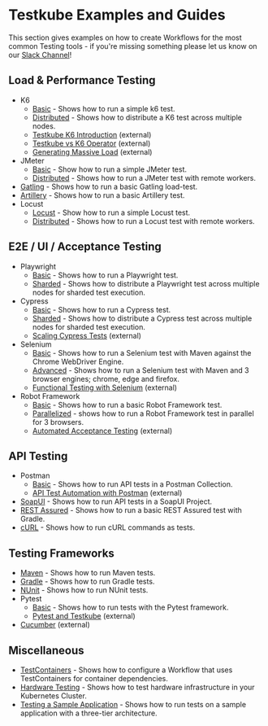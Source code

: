 # Testkube Examples and Guides

This section gives examples on how to create Workflows for the most common Testing tools - if you're missing
something please let us know on our [Slack Channel](https://bit.ly/testkube-slack)!

## Load & Performance Testing

- K6
  - [Basic](k6-basic) - Shows how to run a simple k6 test.
  - [Distributed](k6-distributed) - Shows how to distribute a K6 test across multiple nodes.
  - [Testkube K6 Introduction](https://testkube.io/blog/load-testing-in-kubernetes-with-k6-and-testkube) (external)
  - [Testkube vs K6 Operator](https://testkube.io/learn/comparing-the-k6-operator-vs-testkube-for-load-testing) (external)
  - [Generating Massive Load](https://testkube.io/learn/a-guide-to-scalable-and-heavy-load-testing-with-k6-and-testkube) (external)
- JMeter
  - [Basic](jmeter-basic) - Show how to run a simple JMeter test.
  - [Distributed](jmeter-distributed) - Shows how to run a JMeter test with remote workers.
- [Gatling](gatling-basic) - Shows how to run a basic Gatling load-test.
- [Artillery](artillery-basic) - Shows how to run a basic Artillery test.
- Locust
  - [Locust](locust-basic) - Show how to run a simple Locust test.
  - [Distributed](locust-distributed) - Shows how to run a Locust test with remote workers.

## E2E / UI / Acceptance Testing

- Playwright
  - [Basic](playwright-basic) - Shows how to run a Playwright test.
  - [Sharded](playwright-sharded) - Shows how to distribute a Playwright test across multiple nodes for sharded test execution.
- Cypress
  - [Basic](cypress-basic) - Shows how to run a Cypress test.
  - [Sharded](cypress-sharded) - Shows how to distribute a Cypress test across multiple nodes for sharded test execution.
  - [Scaling Cypress Tests](https://testkube.io/learn/scaling-cypress-tests-parallelise-your-end-to-end-tests-with-testkube) (external)
- Selenium
  - [Basic](selenium-basic) - Shows how to run a Selenium test with Maven against the Chrome WebDriver Engine.
  - [Advanced](selenium-advanced) - Shows how to run a Selenium test with Maven and 3 browser engines; chrome, edge and firefox.
  - [Functional Testing with Selenium](https://testkube.io/learn/functional-testing-with-selenium-in-testkube) (external)
- Robot Framework
  - [Basic](robot-framework-basic) - Shows how to run a basic Robot Framework test.
  - [Parallelized](robot-framework-parallel) - shows how to run a Robot Framework test in parallel for 3 browsers.
  - [Automated Acceptance Testing](https://testkube.io/learn/automated-acceptance-testing-with-robot-framework-and-testkube) (external)

## API Testing

- Postman
  - [Basic](postman-basic) - Shows how to run API tests in a Postman Collection.
  - [API Test Automation with Postman](https://testkube.io/learn/functional-testing-with-selenium-in-testkube) (external)
- [SoapUI](soapui-basic) - Shows how to run API tests in a SoapUI Project.
- [REST Assured](rest-assured-basic) - Shows how to run a basic REST Assured test with Gradle.
- [cURL](curl-basic) - Shows how to run cURL commands as tests.

## Testing Frameworks

- [Maven](maven-basic) - Shows how to run Maven tests.
- [Gradle](gradle-basic) - Shows how to run Gradle tests.
- [NUnit](nunit-basic) - Shows how to run NUnit tests.
- Pytest
  - [Basic](pytest-basic) - Shows how to run tests with the Pytest framework.
  - [Pytest and Testkube](https://testkube.io/learn/testing-kubernetes-applications-with-pytest-and-testkube-a-complete-guide) (external)
- [Cucumber](https://testkube.io/learn/simplify-bdd-testing-for-distributed-java-applications-with-testkube) (external)

## Miscellaneous

- [TestContainers](test-containers-basic) - Shows how to configure a Workflow that uses TestContainers for container dependencies.
- [Hardware Testing](https://testkube.io/blog/implementing-kubernetes-native-hardware-testing-with-testkube) - Shows how to test hardware infrastructure in your Kubernetes Cluster.
- [Testing a Sample Application](/articles/tutorial/example) - Shows how to run tests on a sample application with a three-tier architecture.

